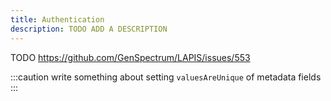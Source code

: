 ```yaml
---
title: Authentication
description: TODO ADD A DESCRIPTION
---
```


TODO https://github.com/GenSpectrum/LAPIS/issues/553

:::caution
write something about setting `valuesAreUnique` of metadata fields
:::
